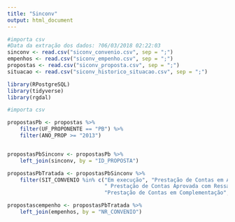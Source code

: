 ```yaml
---
title: "Sinconv"
output: html_document
---
```








```r

#importa csv
#Data da extração dos dados: ?06/03/2018 02:22:03
sinconv <- read.csv("siconv_convenio.csv", sep = ";")
empenhos <- read.csv("siconv_empenho.csv", sep = ";")
propostas <- read.csv("siconv_proposta.csv", sep = ";")
situacao <- read.csv("siconv_historico_situacao.csv", sep = ";")

library(RPostgreSQL)
library(tidyverse)
library(rgdal)


```


```r

#importa csv

propostasPb <- propostas %>% 
    filter(UF_PROPONENTE == "PB") %>% 
    filter(ANO_PROP >= "2013") 


propostasPbSinconv <- propostasPb %>% 
    left_join(sinconv, by = "ID_PROPOSTA") 

propostasPbTratada <- propostasPbSinconv %>% 
    filter(SIT_CONVENIO %in% c("Em execução", "Prestação de Contas em Análise", "Prestação de Contas Aprovada", "Prestação de Contas enviada para Análise",
                               " Prestação de Contas Aprovada com Ressalvas", "Prestação de Contas Iniciada Por Antecipação",
                               "Prestação de Contas em Complementação", "Prestação de Contas Rejeitada"))

```


```r

propostascempenho <- propostasPbTratada %>% 
    left_join(empenhos, by = "NR_CONVENIO")

```



